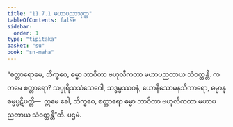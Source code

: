 ```yaml
---
title: "11.7.1 မဟာပညာသုတ္တ"
tableOfContents: false
sidebar:
  order: 1
type: "tipitaka"
basket: "su"
book: "sn-maha"
---
```



<DynamicBreadcrumb />

<Division number="1058" book="sn-maha">

<Paragraph number="2136" book="sn-maha">
“စတ္တာရောမေ, ဘိက္ခဝေ, ဓမ္မာ ဘာဝိတာ ဗဟုလီကတာ မဟာပညတာယ သံဝတ္တန္တိ. ကတမေ စတ္တာရော? သပ္ပုရိသသံသေဝေါ, သဒ္ဓမ္မဿဝနံ, ယောနိသောမနသိကာရော, ဓမ္မာနုဓမ္မပ္ပဋိပတ္တိ—  ဣမေ ခေါ, ဘိက္ခဝေ, စတ္တာရော ဓမ္မာ ဘာဝိတာ ဗဟုလီကတာ မဟာပညတာယ သံဝတ္တန္တီ”တိ.

</Paragraph>
</Division>

<Paragraph number="2137" type="center" book="sn-maha">
ပဌမံ.
</Paragraph>